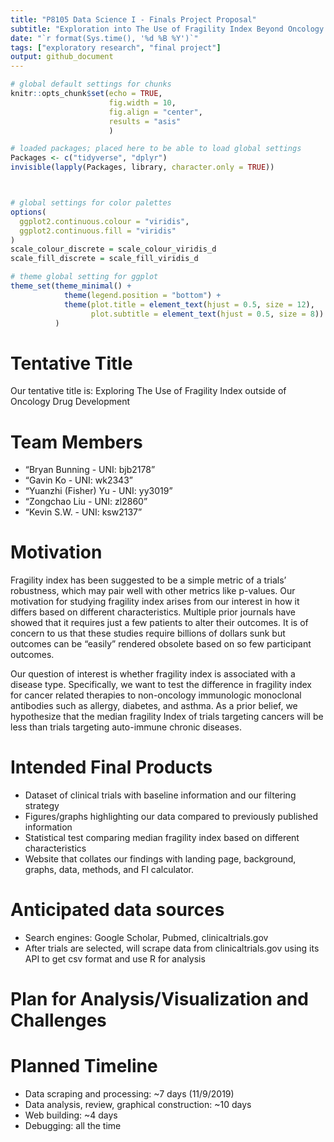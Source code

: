 ```yaml
---
title: "P8105 Data Science I - Finals Project Proposal"
subtitle: "Exploration into The Use of Fragility Index Beyond Oncology (Tentative)"
date: "`r format(Sys.time(), '%d %B %Y')`"
tags: ["exploratory research", "final project"]
output: github_document
---
```


```r

# global default settings for chunks
knitr::opts_chunk$set(echo = TRUE, 
                      fig.width = 10, 
                      fig.align = "center",
                      results = "asis"
                      )

# loaded packages; placed here to be able to load global settings
Packages <- c("tidyverse", "dplyr")
invisible(lapply(Packages, library, character.only = TRUE))



# global settings for color palettes
options(
  ggplot2.continuous.colour = "viridis",
  ggplot2.continuous.fill = "viridis"
)
scale_colour_discrete = scale_colour_viridis_d
scale_fill_discrete = scale_fill_viridis_d

# theme global setting for ggplot
theme_set(theme_minimal() + 
            theme(legend.position = "bottom") +
            theme(plot.title = element_text(hjust = 0.5, size = 12),
                  plot.subtitle = element_text(hjust = 0.5, size = 8))
          )

```

# Tentative Title
Our tentative title is: Exploring The Use of Fragility Index outside of Oncology Drug Development

# Team Members
- "Bryan Bunning - UNI: bjb2178"
- "Gavin Ko - UNI: wk2343"
- "Yuanzhi (Fisher) Yu - UNI: yy3019"
- "Zongchao Liu - UNI: zl2860"
- "Kevin S.W. - UNI: ksw2137"

# Motivation
Fragility index has been suggested to be a simple metric of a trials’ robustness, which may pair well with other metrics like p-values. Our motivation for studying fragility index arises from our interest in how it differs based on different characteristics. Multiple prior journals have showed that it requires just a few patients to alter their outcomes. It is of concern to us that these studies require billions of dollars sunk but outcomes can be "easily" rendered obsolete based on so few participant outcomes. 

Our question of interest is whether fragility index is associated with a disease type. Specifically, we want to test the difference in fragility index for cancer related therapies to non-oncology immunologic monoclonal antibodies such as allergy, diabetes, and asthma. As a prior belief, we hypothesize that the median fragility Index of trials targeting cancers will be less than trials targeting auto-immune chronic diseases. 

# Intended Final Products
* Dataset of clinical trials with baseline information and our filtering strategy 
* Figures/graphs highlighting our data compared to previously published information 
* Statistical test comparing median fragility index based on different characteristics 
* Website that collates our findings with landing page, background, graphs, data, methods, and FI calculator. 

# Anticipated data sources  
* Search engines: Google Scholar, Pubmed, clinicaltrials.gov  
* After trials are selected, will scrape data from clinicaltrials.gov using its API to get csv format and use R for analysis

# Plan for Analysis/Visualization and Challenges

# Planned Timeline
* Data scraping and processing: ~7 days (11/9/2019)
* Data analysis, review, graphical construction: ~10 days
* Web building: ~4 days
* Debugging: all the time